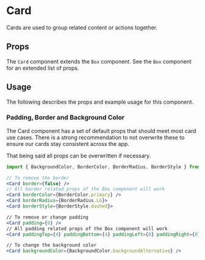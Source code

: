 

# Card

Cards are used to group related content or actions together.

<Canvas>
  <Story id="components-ui-card--default-story" />
</Canvas>

## Props

The `Card` component extends the `Box` component. See the `Box` component for an extended list of props.

<ArgsTable of={Card} />

## Usage

The following describes the props and example usage for this component.

### Padding, Border and Background Color

The Card component has a set of default props that should meet most card use cases. There is a strong recommendation to not overwrite these to ensure our cards stay consistent across the app.

That being said all props can be overwritten if necessary.

```jsx
import { BackgroundColor, BorderColor, BorderRadius, BorderStyle } from '../../../helpers/constants/design-system';

// To remove the border
<Card border={false} />
// All border related props of the Box component will work
<Card borderColor={BorderColor.primary} />
<Card borderRadius={BorderRadius.LG}>
<Card borderStyle={BorderStyle.dashed}>

// To remove or change padding
<Card padding={0} />
// All padding related props of the Box component will work
<Card paddingTop={4} paddingBottom={4} paddingLeft={8} paddingRight={8} />

// To change the background color
<Card backgroundColor={BackgroundColor.backgroundAlternative} />
```
